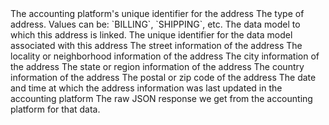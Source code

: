 <ResponseField name="platform_id" type="string" required>
  The accounting platform's unique identifier for the address
</ResponseField>

<ResponseField name="type" type="enum">
  The type of address. Values can be: `BILLING`, `SHIPPING`, etc.
</ResponseField>

<ResponseField name="data_model" type="string">
  The data model to which this address is linked.
</ResponseField>

<ResponseField name="data_model_id" type="string">
  The unique identifier for the data model associated with this address
</ResponseField>

<ResponseField name="street" type="string">
  The street information of the address
</ResponseField>

<ResponseField name="locality" type="string">
  The locality or neighborhood information of the address
</ResponseField>

<ResponseField name="city" type="string">
  The city information of the address
</ResponseField>

<ResponseField name="state" type="string">
  The state or region information of the address
</ResponseField>

<ResponseField name="country" type="string">
  The country information of the address
</ResponseField>

<ResponseField name="pincode" type="string">
  The postal or zip code of the address
</ResponseField>

<ResponseField name="updated_at" type="date">
  The date and time at which the address information was last updated in the accounting platform
</ResponseField>

<ResponseField name="raw_data" type="object">
  The raw JSON response we get from the accounting platform for that data.
</ResponseField>
